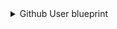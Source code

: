 <details>
<summary>Github User blueprint</summary>

```json showLineNumbers
{
  "identifier": "githubUser",
  "title": "Github User",
  "icon": "Github",
  "schema": {
    "properties": {
      "email": {
        "title": "Email",
        "type": "string"
      }
    },
    "required": []
  },
  "mirrorProperties": {},
  "calculationProperties": {},
  "aggregationProperties": {},
  "relations": {
    "github_team": {
      "title": "Github Team",
      "target": "githubTeam",
      "required": false,
      "many": true
    }
  }
}
```

</details>
